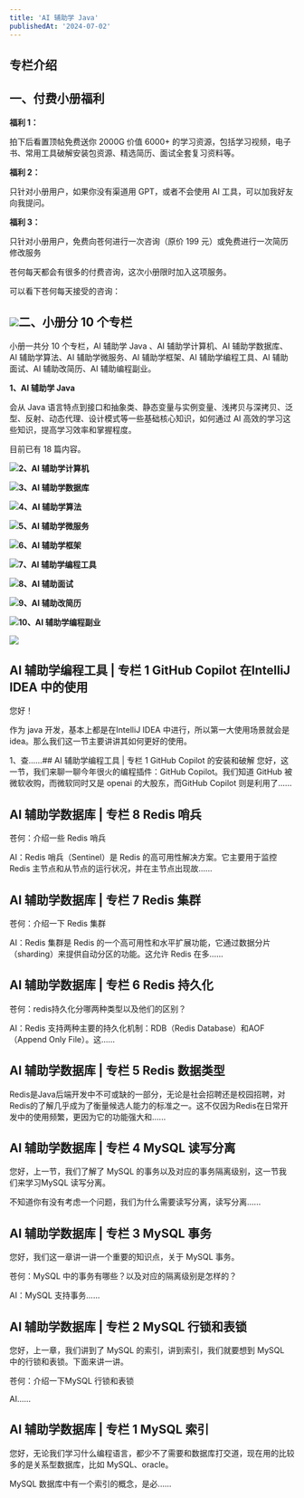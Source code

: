 ```yaml
---
title: 'AI 辅助学 Java'
publishedAt: '2024-07-02'
---
```


## 专栏介绍

一、付费小册福利
--------

**福利 1：**

拍下后看置顶帖免费送你 2000G 价值 6000+ 的学习资源，包括学习视频，电子书、常用工具破解安装包资源、精选简历、面试全套复习资料等。

**福利 2：**

只针对小册用户，如果你没有渠道用 GPT，或者不会使用 AI 工具，可以加我好友向我提问。

**福利 3：**

只针对小册用户，免费向苍何进行一次咨询（原价 199 元）或免费进行一次简历修改服务

苍何每天都会有很多的付费咨询，这次小册限时加入这项服务。

可以看下苍何每天接受的咨询：

![](https://static.xiaobot.net/file/2023-09-12/282464/5f7f9b9e441c249a4d1a1fa1fffb7bb8.png)二、小册分 10 个专栏
------------

小册一共分 10 个专栏，AI 辅助学 Java 、AI 辅助学计算机、AI 辅助学数据库、AI 辅助学算法、AI 辅助学微服务、AI 辅助学框架、AI 辅助学编程工具、AI 辅助面试、AI 辅助改简历、AI 辅助编程副业。

**1、AI 辅助学 Java**

会从 Java 语言特点到接口和抽象类、静态变量与实例变量、浅拷贝与深拷贝、泛型、反射、动态代理、设计模式等一些基础核心知识，如何通过 AI 高效的学习这些知识，提高学习效率和掌握程度。

目前已有 18 篇内容。

![](https://static.xiaobot.net/file/2023-09-12/282464/41918d904584c4d2d15df996556f07b0.png)**2、AI 辅助学计算机**

![](https://static.xiaobot.net/file/2023-09-12/282464/eaef253c28a8edf68e192945e1c65f35.png)**3、AI 辅助学数据库**

![](https://static.xiaobot.net/file/2023-09-12/282464/5b459b09f9a34d1556950e9614802d07.png)**4、AI 辅助学算法**

![](https://static.xiaobot.net/file/2023-09-12/282464/a9d4358e40c8a872777ab6bd2b7f9b35.png)**5、AI 辅助学微服务**

![](https://static.xiaobot.net/file/2023-09-12/282464/be68804790e7666bb2c30e3684c84485.png)**6、AI 辅助学框架**

![](https://static.xiaobot.net/file/2023-09-12/282464/cfaec4797a2ee3ee10007535c7438416.png)**7、AI 辅助学编程工具**

![](https://static.xiaobot.net/file/2023-09-12/282464/b4704d60a5427f19580be85a81e5d034.png)**8、AI 辅助面试**

![](https://static.xiaobot.net/file/2023-09-12/282464/b9ff8b289dd4d805c78df78c56550cd9.png)**9、AI 辅助改简历**

![](https://static.xiaobot.net/file/2023-09-12/282464/148f77630eaa5bdd42ecd3457788412b.png)**10、AI 辅助学编程副业**

![](https://static.xiaobot.net/file/2023-09-12/282464/f245a42768eedb6598a2568ef34a95cf.png)

## AI 辅助学编程工具 | 专栏 1 GitHub Copilot 在IntelliJ IDEA 中的使用
您好！

作为 java 开发，基本上都是在IntelliJ IDEA 中进行，所以第一大使用场景就会是 idea。那么我们这一节主要讲讲其如何更好的使用。

1、查......## AI 辅助学编程工具 | 专栏 1 GitHub Copilot 的安装和破解
您好，这一节，我们来聊一聊今年很火的编程插件：GitHub Copilot。我们知道 GitHub 被微软收购，而微软同时又是 openai 的大股东，而GitHub Copilot 则是利用了......

## AI 辅助学数据库 | 专栏 8 Redis 哨兵
苍何：介绍一些 Redis 哨兵

AI：Redis 哨兵（Sentinel）是 Redis 的高可用性解决方案。它主要用于监控 Redis 主节点和从节点的运行状况，并在主节点出现故......

## AI 辅助学数据库 | 专栏 7 Redis 集群
苍何：介绍一下 Redis 集群

AI：Redis 集群是 Redis 的一个高可用性和水平扩展功能，它通过数据分片（sharding）来提供自动分区的功能。这允许 Redis 在多......

## AI 辅助学数据库 | 专栏 6 Redis 持久化
苍何：redis持久化分哪两种类型以及他们的区别？

AI：Redis 支持两种主要的持久化机制：RDB（Redis Database）和AOF（Append Only File）。这......

## AI 辅助学数据库 | 专栏 5 Redis 数据类型
Redis是Java后端开发中不可或缺的一部分，无论是社会招聘还是校园招聘，对Redis的了解几乎成为了衡量候选人能力的标准之一。这不仅因为Redis在日常开发中的使用频繁，更因为它的功能强大和......

## AI 辅助学数据库 | 专栏 4 MySQL 读写分离
您好，上一节，我们了解了 MySQL 的事务以及对应的事务隔离级别，这一节我们来学习MySQL 读写分离。

不知道你有没有考虑一个问题，我们为什么需要读写分离，读写分离......

## AI 辅助学数据库 | 专栏 3 MySQL 事务
您好，我们这一章讲一讲一个重要的知识点，关于 MySQL 事务。

苍何：MySQL 中的事务有哪些？以及对应的隔离级别是怎样的？

AI：MySQL 支持事务......

## AI 辅助学数据库 | 专栏 2 MySQL 行锁和表锁
您好，上一章，我们讲到了 MySQL 的索引，讲到索引，我们就要想到 MySQL 中的行锁和表锁。下面来讲一讲。

苍何：介绍一下MySQL 行锁和表锁

AI......

## AI 辅助学数据库 | 专栏 1 MySQL 索引
您好，无论我们学习什么编程语言，都少不了需要和数据库打交道，现在用的比较多的是关系型数据库，比如 MySQL、oracle。

MySQL 数据库中有一个索引的概念，是必......

